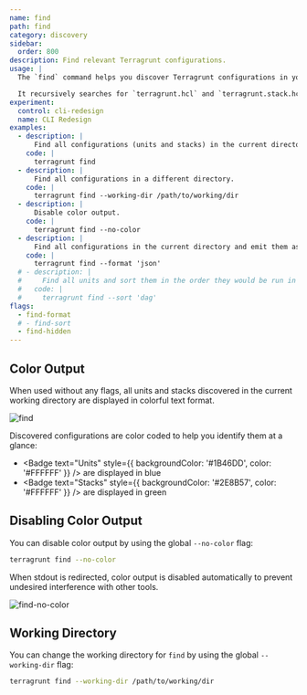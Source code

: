 ```yaml
---
name: find
path: find
category: discovery
sidebar:
  order: 800
description: Find relevant Terragrunt configurations.
usage: |
  The `find` command helps you discover Terragrunt configurations in your codebase.

  It recursively searches for `terragrunt.hcl` and `terragrunt.stack.hcl` files and displays them in formatted output.
experiment:
  control: cli-redesign
  name: CLI Redesign
examples:
  - description: |
      Find all configurations (units and stacks) in the current directory.
    code: |
      terragrunt find
  - description: |
      Find all configurations in a different directory.
    code: |
      terragrunt find --working-dir /path/to/working/dir
  - description: |
      Disable color output.
    code: |
      terragrunt find --no-color
  - description: |
      Find all configurations in the current directory and emit them as a JSON string.
    code: |
      terragrunt find --format 'json'
  # - description: |
  #     Find all units and sort them in the order they would be run in the Directed Acyclic Graph (DAG).
  #   code: |
  #     terragrunt find --sort 'dag'
flags:
  - find-format
  # - find-sort
  - find-hidden
---
```



## Color Output

When used without any flags, all units and stacks discovered in the current working directory are displayed in colorful text format.

![find](../../assets/img/screenshots/find.png)

<Aside type="note" title="Color Coding">

Discovered configurations are color coded to help you identify them at a glance:

- <Badge text="Units" style={{ backgroundColor: '#1B46DD', color: '#FFFFFF' }} /> are displayed in blue
- <Badge text="Stacks" style={{ backgroundColor: '#2E8B57', color: '#FFFFFF' }} /> are displayed in green

</Aside>

## Disabling Color Output

You can disable color output by using the global `--no-color` flag:

```bash
terragrunt find --no-color
```

When stdout is redirected, color output is disabled automatically to prevent undesired interference with other tools.

![find-no-color](../../assets/img/screenshots/find-no-color.png)

## Working Directory

You can change the working directory for `find` by using the global `--working-dir` flag:

```bash
terragrunt find --working-dir /path/to/working/dir
```
